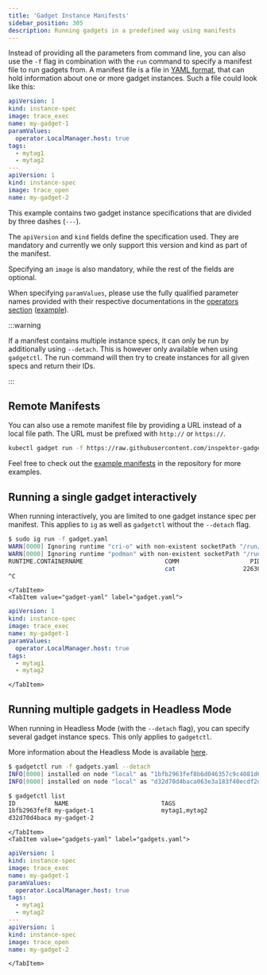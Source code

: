 ```yaml
---
title: 'Gadget Instance Manifests'
sidebar_position: 305
description: Running gadgets in a predefined way using manifests
---
```



Instead of providing all the parameters from command line, you can also use the `-f` flag in combination with the `run`
command to specify a manifest file to run gadgets from. A manifest file is a file in
[YAML format](https://en.wikipedia.org/wiki/YAML), that can hold information about one or more gadget instances. Such a
file could look like this:

```yaml
apiVersion: 1
kind: instance-spec
image: trace_exec
name: my-gadget-1
paramValues:
  operator.LocalManager.host: true
tags:
  - mytag1
  - mytag2
---
apiVersion: 1
kind: instance-spec
image: trace_open
name: my-gadget-2
```

This example contains two gadget instance specifications that are divided by three dashes (`---`).

The `apiVersion` and `kind` fields define the specification used. They are mandatory and currently we only support
this version and kind as part of the manifest.

Specifying an `image` is also mandatory, while the rest of the fields are optional.

When specifying `paramValues`, please use the fully qualified parameter names provided with their respective
documentations in the [operators section](../spec/operators) ([example](../spec/operators/filter#filter)).

:::warning

If a manifest contains multiple instance specs, it can only be run by additionally using `--detach`. This is however
only available when using `gadgetctl`. The run command will then try to create instances for all given specs and return
their IDs.

:::

## Remote Manifests

You can also use a remote manifest file by providing a URL instead of a local file path. The URL must be prefixed with `http://` or `https://`.

```bash
kubectl gadget run -f https://raw.githubusercontent.com/inspektor-gadget/inspektor-gadget/%IG_BRANCH%/examples/instance-manifests/dns/failed-dns-requests-all.yaml
```

Feel free to check out the [example manifests](https://github.com/inspektor-gadget/inspektor-gadget/tree/%IG_BRANCH%/examples/instance-manifests) in the repository for more examples.

## Running a single gadget interactively

When running interactively, you are limited to one gadget instance spec per manifest. This applies to `ig` as well as
`gadgetctl` without the `--detach` flag.

<Tabs groupId="env">
    <TabItem value="single" label="Running a single gadget">

```bash
$ sudo ig run -f gadget.yaml
WARN[0000] Ignoring runtime "cri-o" with non-existent socketPath "/run/crio/crio.sock"
WARN[0000] Ignoring runtime "podman" with non-existent socketPath "/run/podman/podman.sock"
RUNTIME.CONTAINERNAME                       COMM                    PID        TID PCOMM                  PPID ARGS                       ERROR USER                   LOGINUSER              GROUP
                                            cat                   22630      22630 bash                  16905                                  username               username               username
^C
```
    </TabItem>
    <TabItem value="gadget-yaml" label="gadget.yaml">

```yaml
apiVersion: 1
kind: instance-spec
image: trace_exec
name: my-gadget-1
paramValues:
  operator.LocalManager.host: true
tags:
  - mytag1
  - mytag2
```
    </TabItem>
</Tabs>

## Running multiple gadgets in Headless Mode

When running in Headless Mode (with the `--detach` flag), you can specify several gadget instance specs. This only
applies to `gadgetctl`.

More information about the Headless Mode is available [here](headless.mdx).

<Tabs groupId="env">
    <TabItem value="multi" label="Running multiple gadgets">

```bash
$ gadgetctl run -f gadgets.yaml --detach
INFO[0000] installed on node "local" as "1bfb2963fef8b6d046357c9c4081d62a"
INFO[0000] installed on node "local" as "d32d70d4baca063e3a183f40ecdf2d0a"

$ gadgetctl list
ID           NAME                          TAGS                          GADGET
1bfb2963fef8 my-gadget-1                   mytag1,mytag2                 trace_exec
d32d70d4baca my-gadget-2                                                 trace_open
```
    </TabItem>
    <TabItem value="gadgets-yaml" label="gadgets.yaml">

```yaml
apiVersion: 1
kind: instance-spec
image: trace_exec
name: my-gadget-1
paramValues:
  operator.LocalManager.host: true
tags:
  - mytag1
  - mytag2
---
apiVersion: 1
kind: instance-spec
image: trace_open
name: my-gadget-2
```
    </TabItem>
</Tabs>
